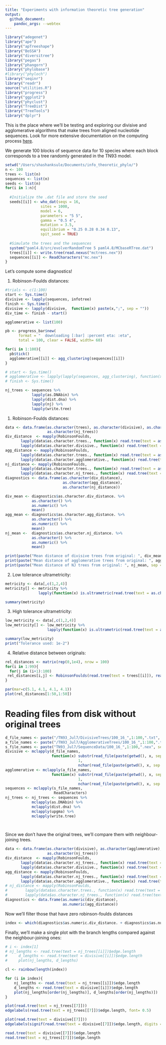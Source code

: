 ```yaml
---
title: "Experiments with information theoretic tree generation"
output:
  github_document:
    pandoc_args: --webtex
---
```


```r
library("adegenet")
library("ape")
library("apTreeshape")
library("BoSSA")
library("diversitree")
library("pegas")
library("phangorn")
library("phylobase")
#library("phyloch")
library("seqinr")
library("readr")
source("utilities.R")
library("progress")
library("ggplot2")
library("phyclust")
library("TreeDist")
library("TreeTools")
library("dplyr")
```

This is the place where we'll be testing and exploring our divisive and agglomerative algorithms that make trees from aligned nucleotide sequences. Look for more extensive documentation on the computing process [here](https://github.com/ShashankSule/info_theoretic_phylo/blob/main/Computing_docs.md). 

We generate 100 blocks of sequence data for 10 species where each block corresponds to a tree randomly generated in the TN93 model. 

```r
setwd("/Users/shashanksule/Documents/info_theoretic_phylo/")
n <- 100
trees <- list(n)
sequences <- list(n)
seeds <- list(n)
for(i in 1:n){
  
  #Initialize the .dat file and store the seed
  seeds[[i]] <- who_dat(seqs = 16,
                sites = 1000, 
                model = 6, 
                parameters = "5 5", 
                gamma = "0.5 4", 
                mutation = 3.5,
                equilibrium = "0.25 0.28 0.34 0.13",
                spit_seed = TRUE)
  
  #Simulate the trees and the sequences
  system("paml4.8/src/evolverRandomTree 5 paml4.8/MCbaseRTree.dat") 
  trees[[i]] <- write.tree(read.nexus("mctrees.nex"))
  sequences[[i]] <- ReadCharacters("mc.nex")
}
```


Let's compute some diagnostics! 

1. Robinson-Foulds distances: 

```r
#trials <- c(1:100)
start <- Sys.time()
divisive <- lapply(sequences, infotree)
finish <- Sys.time()
divisive <- lapply(divisive,  function(x) paste(x,";", sep = ""))
div_time <- finish - start()
```

```r
agglomerative <- list(100)

pb <- progress_bar$new(
      format = "  downloading [:bar] :percent eta: :eta",
      total = 100, clear = FALSE, width= 60)

for(i in 1:100){
  pb$tick()
  agglomerative[[i]] <- agg_clustering(sequences[[i]])
}


```


```r
# start <- Sys.time()
# agglomerative <- lapply(lapply(sequences, agg_clustering), function(x) paste(x,";", sep = ""))
# finish <- Sys.time()
```


```r
nj_trees <- sequences %>%
            lapply(as.DNAbin) %>%
            lapply(dist.dna) %>%
            lapply(nj) %>%
            lapply(write.tree)
```

1. Robinson-Foulds distances: 

```r
data <- data.frame(as.character(trees), as.character(divisive), as.character(agglomerative), 
                   as.character(nj_trees))
div_distance  <- mapply(RobinsonFoulds,
       lapply(data$as.character.trees., function(x) read.tree(text = as.character(x))),
       lapply(data$as.character.divisive., function(x) read.tree(text = as.character(x))))
agg_distance <- mapply(RobinsonFoulds,
       lapply(data$as.character.trees., function(x) read.tree(text = as.character(x))),
       lapply(data$as.character.agglomerative., function(x) read.tree(text = as.character(x))))
nj_distance <- mapply(RobinsonFoulds,
       lapply(data$as.character.trees., function(x) read.tree(text = as.character(x))),
       lapply(data$as.character.nj_trees., function(x) read.tree(text = as.character(x))))
diagnostics <- data.frame(as.character(div_distance), 
                          as.character(agg_distance),   
                          as.character(nj_distance))
```

```r


div_mean <- diagnostics$as.character.div_distance. %>% 
            as.character() %>% 
            as.numeric() %>% 
            mean()
agg_mean <- diagnostics$as.character.agg_distance. %>% 
            as.character() %>% 
            as.numeric() %>% 
            mean()
nj_mean <-  diagnostics$as.character.nj_distance. %>% 
            as.character() %>% 
            as.numeric() %>% 
            mean()

print(paste("Mean distance of divisive trees from original: ", div_mean, sep = ""))
print(paste("Mean distance of agglomerative trees from original: ", agg_mean, sep = ""))
print(paste("Mean distance of NJ trees from original: ", nj_mean, sep = ""))
```

2. Low tolerance ultrametricity: 

```r
metricity <- data[,c(1,2,4)]
metricity[] <- metricity %>%
               lapply(function(x) is.ultrametric(read.tree(text = as.character(x))))

```

```r
summary(metricity)
```

3. High tolerance ultrametricity: 

```r
low_metricity <- data[,c(1,2,4)]
low_metricity[] <- low_metricity %>%
                   lapply(function(x) is.ultrametric(read.tree(text = as.character(x)), tol = 1e-2))
```

```r
summary(low_metricity)
print("Tolerance used: 1e-2")
```

4. Relative distance between originals: 

```r
rel_distances <- matrix(rep(0,1e4), nrow = 100)
for(i in 1:99){
  for(j in (i+1):100)
 rel_distances[i,j] <- RobinsonFoulds(read.tree(text = trees[[i]]), read.tree(text = trees[[j]]))
}

```

```r
par(mar=c(5.1, 4.1, 4.1, 4.1))
plot(rel_distances[1:50,1:50])
```

# Reading files from disk without original trees 

```r

d_file_names <- paste("/TN93_Jul7/DivisiveTrees/100_16_",1:100,".txt", sep = "")
a_file_names <- paste("/TN93_Jul7/AgglomerativeTrees/100_16_",1:100,".txt", sep = "")
s_file_names <- paste("TN93_Jul7/SequenceData/100_16_",1:100,".nex", sep = "")
divisive <- mclapply(d_file_names, 
                     function(x) substr(read_file(paste(getwd(), x, sep = "")),
                                 1, 
                                 nchar(read_file(paste(getwd(), x, sep = "")))-2))
agglomerative <- mclapply(a_file_names, 
                     function(x) substr(read_file(paste(getwd(), x, sep = "")),
                                 1, 
                                 nchar(read_file(paste(getwd(), x, sep = "")))-1))
sequences <- mclapply(s_file_names, 
                      ReadCharacters)
nj_trees <- nj_trees <- sequences %>%
            mclapply(as.DNAbin) %>%
            mclapply(dist.dna) %>%
            mclapply(upgma) %>%
            mclapply(write.tree)

                     
```


Since we don't have the original trees, we'll compare them with neighbour-joining trees. 

```r
data <- data.frame(as.character(divisive), as.character(agglomerative), 
                   as.character(nj_trees))
div_distance  <- mapply(RobinsonFoulds,
       lapply(data$as.character.nj_trees., function(x) read.tree(text = as.character(x))),
       lapply(data$as.character.divisive., function(x) read.tree(text = as.character(x))))
agg_distance <- mapply(RobinsonFoulds,
       lapply(data$as.character.nj_trees., function(x) read.tree(text = as.character(x))),
       lapply(data$as.character.agglomerative., function(x) read.tree(text = as.character(x))))
# nj_distance <- mapply(RobinsonFoulds,
#        lapply(data$as.character.trees., function(x) read.tree(text = as.character(x))),
#        lapply(data$as.character.nj_trees., function(x) read.tree(text = as.character(x))))
diagnostics <- data.frame(as.numeric(div_distance), 
                          as.numeric(agg_distance))
```

Now we'll filter those that have zero robinson-foulds distances 

```r
index <- which(diagnostics$as.numeric.div_distance. + diagnostics$as.numeric.agg_distance. == 0)
```


Finally, we'll make a single plot with the branch lengths compared against the neighbour-joining ones: 

```r
# i <- index[1]
# nj_lengths <- read.tree(text = nj_trees[[i]])$edge.length
#     d_lengths <- read.tree(text = divisive[[i]])$edge.length
#     plot(nj_lengths, d_lengths)

cl <- rainbow(length(index))

for (i in index){
    nj_lengths <- read.tree(text = nj_trees[[i]])$edge.length
    d_lengths <- read.tree(text = divisive[[i]])$edge.length
    plot(nj_lengths[order(nj_lengths)], d_lengths[order(nj_lengths)])
}
```

```r
plot(read.tree(text = nj_trees[[7]]))
edgelabels(read.tree(text = nj_trees[[7]])$edge.length, font= 0.5)
```

```r
plot(read.tree(text = divisive[[7]]))
edgelabels(signif(read.tree(text = divisive[[7]])$edge.length, digits = 4), font= 0.5)
```

```r
read.tree(text = divisive[[7]])$edge.length
read.tree(text = nj_trees[[7]])$edge.length
```

